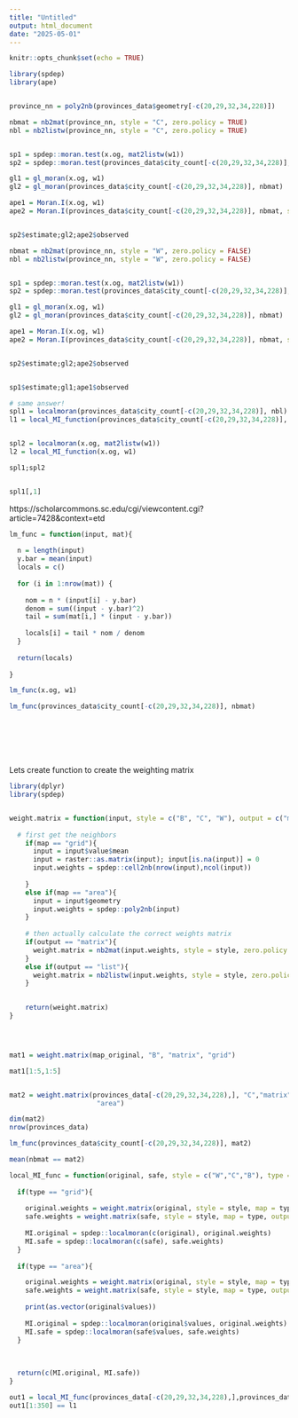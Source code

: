 ---
title: "Untitled"
output: html_document
date: "2025-05-01"
---

```{r setup, include=FALSE}
knitr::opts_chunk$set(echo = TRUE)
```



```{r}
library(spdep)
library(ape)


province_nn = poly2nb(provinces_data$geometry[-c(20,29,32,34,228)])

nbmat = nb2mat(province_nn, style = "C", zero.policy = TRUE)
nbl = nb2listw(province_nn, style = "C", zero.policy = TRUE)


sp1 = spdep::moran.test(x.og, mat2listw(w1))
sp2 = spdep::moran.test(provinces_data$city_count[-c(20,29,32,34,228)], nbl)

gl1 = gl_moran(x.og, w1)
gl2 = gl_moran(provinces_data$city_count[-c(20,29,32,34,228)], nbmat)

ape1 = Moran.I(x.og, w1)
ape2 = Moran.I(provinces_data$city_count[-c(20,29,32,34,228)], nbmat, scaled = TRUE)


sp2$estimate;gl2;ape2$observed

```


```{r}

nbmat = nb2mat(province_nn, style = "W", zero.policy = FALSE)
nbl = nb2listw(province_nn, style = "W", zero.policy = FALSE)


sp1 = spdep::moran.test(x.og, mat2listw(w1))
sp2 = spdep::moran.test(provinces_data$city_count[-c(20,29,32,34,228)], nbl)

gl1 = gl_moran(x.og, w1)
gl2 = gl_moran(provinces_data$city_count[-c(20,29,32,34,228)], nbmat)

ape1 = Moran.I(x.og, w1)
ape2 = Moran.I(provinces_data$city_count[-c(20,29,32,34,228)], nbmat, scaled = TRUE)


sp2$estimate;gl2;ape2$observed



```


```{r}

sp1$estimate;gl1;ape1$observed

# same answer!
spl1 = localmoran(provinces_data$city_count[-c(20,29,32,34,228)], nbl)
l1 = local_MI_function(provinces_data$city_count[-c(20,29,32,34,228)], nbmat)


spl2 = localmoran(x.og, mat2listw(w1))
l2 = local_MI_function(x.og, w1)

spl1;spl2


spl1[,1]
```
https://scholarcommons.sc.edu/cgi/viewcontent.cgi?article=7428&context=etd

```{r}

lm_func = function(input, mat){
  
  n = length(input)
  y.bar = mean(input)
  locals = c()
  
  for (i in 1:nrow(mat)) {
    
    nom = n * (input[i] - y.bar)
    denom = sum((input - y.bar)^2)
    tail = sum(mat[i,] * (input - y.bar))
    
    locals[i] = tail * nom / denom
  }
  
  return(locals)
  
}

lm_func(x.og, w1)

lm_func(provinces_data$city_count[-c(20,29,32,34,228)], nbmat)








```


Lets create function to create the weighting matrix
```{r}
library(dplyr)
library(spdep)


weight.matrix = function(input, style = c("B", "C", "W"), output = c("matrix","list"), map = c("grid", "area")){
    
  # first get the neighbors
    if(map == "grid"){
      input = input$value$mean
      input = raster::as.matrix(input); input[is.na(input)] = 0
      input.weights = spdep::cell2nb(nrow(input),ncol(input)) 
      
    } 
    else if(map == "area"){
      input = input$geometry
      input.weights = spdep::poly2nb(input) 
    } 
    
    # then actually calculate the correct weights matrix
    if(output == "matrix"){
      weight.matrix = nb2mat(input.weights, style = style, zero.policy = TRUE)
    }
    else if(output == "list"){
      weight.matrix = nb2listw(input.weights, style = style, zero.policy = TRUE)
    }
    

    return(weight.matrix)
}




mat1 = weight.matrix(map_original, "B", "matrix", "grid")

mat1[1:5,1:5]


mat2 = weight.matrix(provinces_data[-c(20,29,32,34,228),], "C","matrix",
                      "area")

dim(mat2)
nrow(provinces_data)

lm_func(provinces_data$city_count[-c(20,29,32,34,228)], mat2)

mean(nbmat == mat2)

```



```{r}
local_MI_func = function(original, safe, style = c("W","C","B"), type = c("grid", "area")){
  
  if(type == "grid"){
    
    original.weights = weight.matrix(original, style = style, map = type, output = "list")
    safe.weights = weight.matrix(safe, style = style, map = type, output = "list")
    
    MI.original = spdep::localmoran(c(original), original.weights)
    MI.safe = spdep::localmoran(c(safe), safe.weights)
  }
  
  if(type == "area"){

    original.weights = weight.matrix(original, style = style, map = type, output = "list")
    safe.weights = weight.matrix(safe, style = style, map = type, output = "list")
    
    print(as.vector(original$values))
    
    MI.original = spdep::localmoran(original$values, original.weights)
    MI.safe = spdep::localmoran(safe$values, safe.weights)
  }
  
  
  
  return(c(MI.original, MI.safe))  
}

out1 = local_MI_func(provinces_data[-c(20,29,32,34,228),],provinces_data[-c(20,29,32,34,228),],"C","area")
out1[1:350] == l1
```
































































